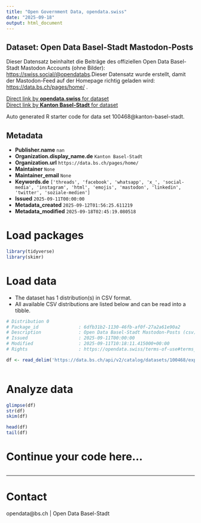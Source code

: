 ```yaml
---
title: "Open Government Data, opendata.swiss"
date: "2025-09-18"
output: html_document
---
```


## Dataset: Open Data Basel-Stadt Mastodon-Posts

Dieser Datensatz beinhaltet die Beiträge des offiziellen Open Data Basel-Stadt Mastodon Accounts (ohne Bilder): [https://swiss.social/@opendatabs](https://swiss.social/@opendatabs).Dieser Datensatz wurde erstellt, damit der Mastodon-Feed auf der Homepage richtig geladen wird: [https://data.bs.ch/pages/home/](https://data.bs.ch/pages/home/) .

[Direct link by **opendata.swiss** for dataset](https://opendata.swiss/de/dataset/open-data-basel-stadt-mastodon-posts)<br>
[Direct link by **Kanton Basel-Stadt** for dataset](https://data.bs.ch/explore/dataset/100468/)

Auto generated R starter code for data set 100468@kanton-basel-stadt.

## Metadata

- **Publisher.name** `nan`
- **Organization.display_name.de** `Kanton Basel-Stadt`
- **Organization.url** `https://data.bs.ch/pages/home/`
- **Maintainer** `None`
- **Maintainer_email** `None`
- **Keywords.de** `['threads', 'facebook', 'whatsapp', 'x_', 'social-media', 'instagram', 'html', 'emojis', 'mastodon', 'linkedin', 'twitter', 'soziale-medien']`
- **Issued** `2025-09-11T00:00:00`
- **Metadata_created** `2025-09-12T01:56:25.611219`
- **Metadata_modified** `2025-09-18T02:45:19.080518`


# Load packages

```r

library(tidyverse)
library(skimr)

```

# Load data

-   The dataset has 1 distribution(s) in CSV format.
-   All available CSV distributions are listed below and can be read into a tibble.

```r

# Distribution 0
# Package_id               : 6dfb31b2-1130-46fb-af0f-27a2a61e90a2
# Description              : Open Data Basel-Stadt Mastodon-Posts (csv)
# Issued                   : 2025-09-11T00:00:00
# Modified                 : 2025-09-11T10:18:11.415000+00:00
# Rights                   : https://opendata.swiss/terms-of-use#terms_open

df <- read_delim('https://data.bs.ch/api/v2/catalog/datasets/100468/exports/csv?use_labels=true')



```

# Analyze data

```r

glimpse(df)
str(df)
skim(df)

head(df)
tail(df)

```

# Continue your code here...

```r

```

------------------------------------------------------------------------

# Contact

opendata@bs.ch | Open Data Basel-Stadt

